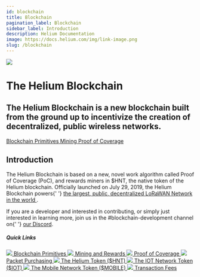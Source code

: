 ```yaml
---
id: blockchain
title: Blockchain
pagination_label: Blockchain
sidebar_label: Introduction
description: Helium Documentation
image: https://docs.helium.com/img/link-image.png
slug: /blockchain
---
```



<div class="container" style={{ padding: 0, marginBottom: 60 }}>
  <div class="row">
    <div class="col col--12">
      <div class="flex">
        <img className="headericon" src={useBaseUrl('img/blockchain/blockchainicon.png')} />
        <div className="headertext">
          <h1 style={{ marginTop: 0 }}>The Helium Blockchain</h1>
          <h2 className="subtitle">
            The Helium Blockchain is a new blockchain built from the ground up to incentivize the
            creation of decentralized, public wireless networks.
          </h2>
          <div>
            <a href="/blockchain/blockchain-primitives">
              <span class="badge badge--secondary">Blockchain Primitives</span>
            </a>
            <a href="/blockchain/mining">
              <span class="badge badge--secondary">Mining</span>
            </a>
            <a href="/blockchain/proof-of-coverage">
              <span class="badge badge--secondary">Proof of Coverage</span>
            </a>
          </div>
        </div>
      </div>
    </div>
  </div>
</div>

<div class="container" style={{ padding: 0 }}>
  <div class="row">
    <div class="col col--12">
      <h2>Introduction</h2>
    </div>
    <div class="col col--6">
      <p>
        The Helium Blockchain is based on a new, novel work algorithm called Proof of Coverage
        (PoC), and rewards miners in $HNT, the native token of the Helium blockchain. Officially
        launched on July 29, 2019, the Helium Blockchain powers{' '}
        <a href="https://explorer.helium.com">
          the largest, public, decentralized LoRaWAN Network in the world
        </a>
        .
      </p>
      <p style={{ marginBottom: 50 }}>
        If you are a developer and interested in contributing, or simply just interested in learning
        more, join us in the #blockchain-development channel on{' '}
        <a href="https://discord.gg/helium">our Discord</a>.
      </p>
    </div>
    <div class="col col--5 col--offset-1 " style={{ marginBottom: 100 }}>
      <h5 style={{ marginTop: 0 }}>Quick Links</h5>
      <a className="block" href="/blockchain/blockchain-primitives">
        <img className="docicon" src={useBaseUrl('img/icons/docicon.svg')} /> Blockchain Primitives
      </a>
      <a className="block" href="/blockchain/mining">
        <img className="docicon" src={useBaseUrl('img/icons/docicon.svg')} /> Mining and Rewards
      </a>
      <a className="block" href="/blockchain/proof-of-coverage">
        <img className="docicon" src={useBaseUrl('img/icons/docicon.svg')} /> Proof of Coverage
      </a>
      <a className="block" href="/blockchain/packet-purchasing">
        <img className="docicon" src={useBaseUrl('img/icons/docicon.svg')} /> Packet Purchasing
      </a>
      <a className="block" href="/helium-tokens/hnt">
        <img className="docicon" src={useBaseUrl('img/icons/docicon.svg')} /> The Helium Token
        ($HNT)
      </a>
      <a className="block" href="/helium-tokens/iot">
        <img className="docicon" src={useBaseUrl('img/icons/docicon.svg')} /> The IOT Network Token
        ($IOT)
      </a>
      <a className="block" href="/helium-tokens/mobile">
        <img className="docicon" src={useBaseUrl('img/icons/docicon.svg')} /> The Mobile Network
        Token ($MOBILE)
      </a>
      <a className="block" href="/blockchain/transaction-fees">
        <img className="docicon" src={useBaseUrl('img/icons/docicon.svg')} /> Transaction Fees
      </a>
    </div>
  </div>
</div>
